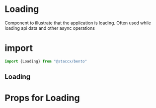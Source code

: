 
<Meta title="Components|Loaders/Loading" component={Loading}/>

# Loading
Component to illustrate that the application is loading. Often used while loading api data and other async operations
# import

```javascript
import {Loading} from "@staccx/bento"
```

## Loading
<Preview>
  <Story name="Loading">
   <Loading/>
  </Story>
</Preview>

# Props for Loading

<Props of={Loading}/>
